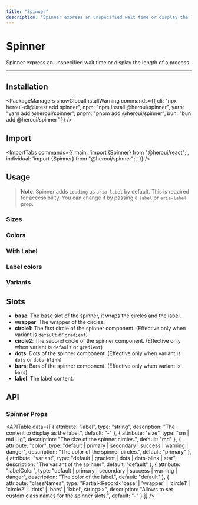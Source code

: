 ```yaml
---
title: "Spinner"
description: "Spinner express an unspecified wait time or display the length of a process."
---
```



# Spinner

Spinner express an unspecified wait time or display the length of a process.

<ComponentLinks component="spinner" rscCompatible />

---

<CarbonAd/>

## Installation

<PackageManagers
  showGlobalInstallWarning
  commands={{
    cli: "npx heroui-cli@latest add spinner",
    npm: "npm install @heroui/spinner",
    yarn: "yarn add @heroui/spinner",
    pnpm: "pnpm add @heroui/spinner",
    bun: "bun add @heroui/spinner"
  }}
/>


## Import

<ImportTabs
  commands={{
    main: 'import {Spinner} from "@heroui/react";',
    individual: 'import {Spinner} from "@heroui/spinner";',
  }}
/>

## Usage

<CodeDemo title="Usage" files={spinnerContent.usage} />

> **Note**: Spinner adds `Loading` as `aria-label` by default. This is required for accessibility. You can change it by passing a `label` or `aria-label` prop.

### Sizes

<CodeDemo title="Sizes" files={spinnerContent.sizes} />

### Colors

<CodeDemo title="Colors" files={spinnerContent.colors} />

### With Label

<CodeDemo title="With Label" files={spinnerContent.label} />

### Label colors

<CodeDemo title="Label colors" files={spinnerContent.labelColors} />

### Variants

<CodeDemo title="Variants" files={spinnerContent.variants} />

## Slots

- **base**: The base slot of the spinner, it wraps the circles and the label.
- **wrapper**: The wrapper of the circles.
- **circle1**: The first circle of the spinner component. (Effective only when variant is `default` or `gradient`)
- **circle2**: The second circle of the spinner component. (Effective only when variant is `default` or `gradient`)
- **dots**: Dots of the spinner component. (Effective only when variant is `dots` or `dots-blink`)
- **bars**: Bars of the spinner component. (Effective only when variant is `bars`)
- **label**: The label content.

<Spacer y={4} />

## API

### Spinner Props

<APITable
  data={[
    {
      attribute: "label",
      type: "string",
      description: "The content to display as the label.",
      default: "-"
    },
    {
      attribute: "size", 
      type: "sm | md | lg",
      description: "The size of the spinner circles.",
      default: "md"
    },
    {
      attribute: "color",
      type: "default | primary | secondary | success | warning | danger",
      description: "The color of the spinner circles.",
      default: "primary"
    },
    {
      attribute: "variant",
      type: "default | gradient | dots | dots-blink | star",
      description: "The variant of the spinner",
      default: "default"
    },
    {
      attribute: "labelColor",
      type: "default | primary | secondary | success | warning | danger", 
      description: "The color of the label.",
      default: "default"
    },
    {
      attribute: "classNames",
      type: "Partial<Record<'base' | 'wrapper' | 'circle1' | 'circle2' | 'dots' | 'bars' | 'label', string>>",
      description: "Allows to set custom class names for the spinner slots.",
      default: "-"
    }
  ]}
/>
